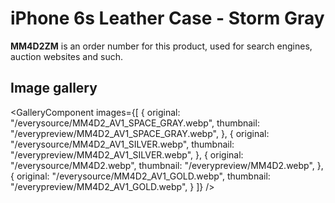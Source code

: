 
# iPhone 6s Leather Case - Storm Gray

<Callout type='info' emoji='👉🏻'>**MM4D2ZM** is an order number for this product, used for search engines, auction websites and such.</Callout>

## Image gallery

<GalleryComponent
    images={[
      {
        original: "/everysource/MM4D2_AV1_SPACE_GRAY.webp",
        thumbnail: "/everypreview/MM4D2_AV1_SPACE_GRAY.webp",
      },
      {
        original: "/everysource/MM4D2_AV1_SILVER.webp",
        thumbnail: "/everypreview/MM4D2_AV1_SILVER.webp",
      },
      {
        original: "/everysource/MM4D2.webp",
        thumbnail: "/everypreview/MM4D2.webp",
      },
      {
        original: "/everysource/MM4D2_AV1_GOLD.webp",
        thumbnail: "/everypreview/MM4D2_AV1_GOLD.webp",
      }
    ]}
  />

